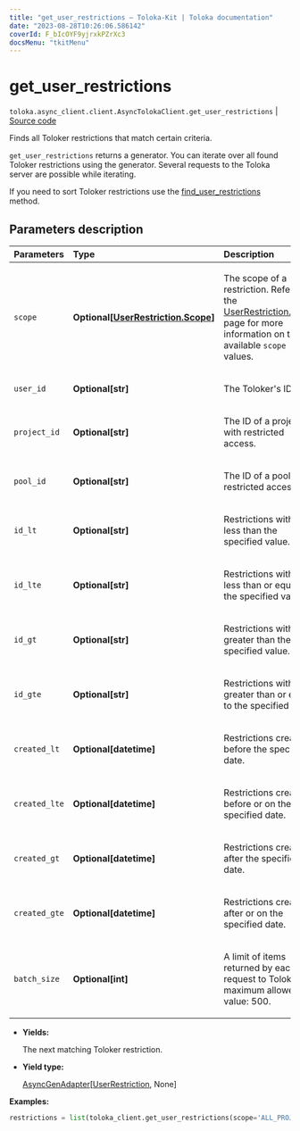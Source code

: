 ```yaml
---
title: "get_user_restrictions — Toloka-Kit | Toloka documentation"
date: "2023-08-28T10:26:06.586142"
coverId: F_bIcOYF9yjrxkPZrXc3
docsMenu: "tkitMenu"
---
```


# get_user_restrictions

`toloka.async_client.client.AsyncTolokaClient.get_user_restrictions` | [Source code](https://github.com/Toloka/toloka-kit/blob/v1.2.1/src/client/__init__.py#L0)

Finds all Toloker restrictions that match certain criteria.

`get_user_restrictions` returns a generator. You can iterate over all found Toloker restrictions using the generator. Several requests to the Toloka server are possible while iterating.

If you need to sort Toloker restrictions use the [find_user_restrictions](/docs/toloka-kit/reference/toloka.client.TolokaClient.find_user_restrictions) method.

## Parameters description

| Parameters | Type | Description |
| :----------| :----| :-----------|
`scope`|**Optional\[[UserRestriction.Scope](/docs/toloka-kit/reference/toloka.client.user_restriction.UserRestriction.Scope)\]**|<p>The scope of a restriction. Refer to the [UserRestriction.Scope](/docs/toloka-kit/reference/toloka.client.user_restriction.UserRestriction.Scope) page for more information on the available `scope` values.</p>
`user_id`|**Optional\[str\]**|<p>The Toloker's ID.</p>
`project_id`|**Optional\[str\]**|<p>The ID of a project with restricted access.</p>
`pool_id`|**Optional\[str\]**|<p>The ID of a pool with restricted access.</p>
`id_lt`|**Optional\[str\]**|<p>Restrictions with IDs less than the specified value.</p>
`id_lte`|**Optional\[str\]**|<p>Restrictions with IDs less than or equal to the specified value.</p>
`id_gt`|**Optional\[str\]**|<p>Restrictions with IDs greater than the specified value.</p>
`id_gte`|**Optional\[str\]**|<p>Restrictions with IDs greater than or equal to the specified value.</p>
`created_lt`|**Optional\[datetime\]**|<p>Restrictions created before the specified date.</p>
`created_lte`|**Optional\[datetime\]**|<p>Restrictions created before or on the specified date.</p>
`created_gt`|**Optional\[datetime\]**|<p>Restrictions created after the specified date.</p>
`created_gte`|**Optional\[datetime\]**|<p>Restrictions created after or on the specified date.</p>
`batch_size`|**Optional\[int\]**|<p>A limit of items returned by each request to Toloka. The maximum allowed value: 500.</p>

* **Yields:**

  The next matching Toloker restriction.

* **Yield type:**

  [AsyncGenAdapter](/docs/toloka-kit/reference/toloka.util.async_utils.AsyncGenAdapter)\[[UserRestriction](/docs/toloka-kit/reference/toloka.client.user_restriction.UserRestriction), None\]

**Examples:**

```python
restrictions = list(toloka_client.get_user_restrictions(scope='ALL_PROJECTS'))
```